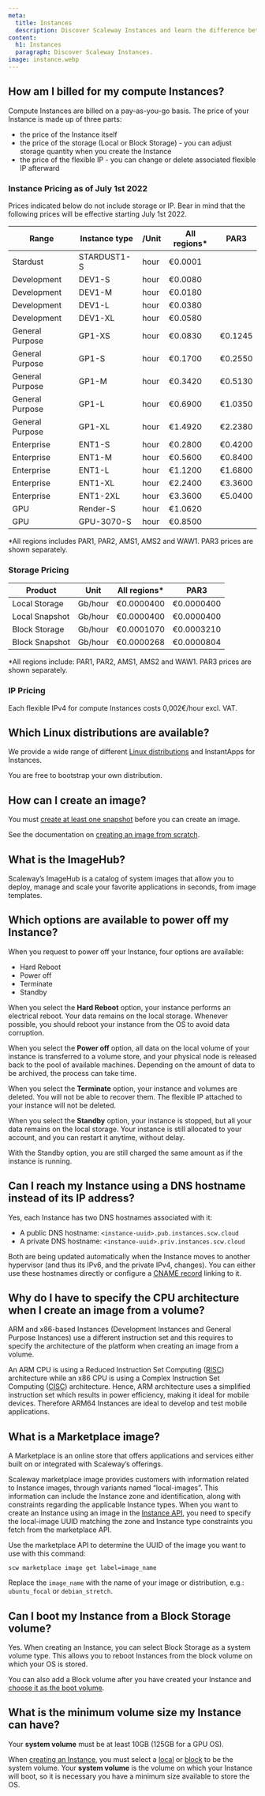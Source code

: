 ```yaml
---
meta:
  title: Instances
  description: Discover Scaleway Instances and learn the difference between images and snapshots.
content:
  h1: Instances
  paragraph: Discover Scaleway Instances.
image: instance.webp
---
```


## How am I billed for my compute Instances?

Compute Instances are billed on a pay-as-you-go basis. The price of your Instance is made up of three parts:

* the price of the Instance itself
* the price of the storage (Local or Block Storage) - you can adjust storage quantity when you create the Instance
* the price of the flexible IP - you can change or delete associated flexible IP afterward

### Instance Pricing as of July 1st 2022

<Message type="important">
Prices indicated below do not include storage or IP. Bear in mind that the following prices will be effective starting July 1st 2022.
</Message>

| Range           | Instance type | /Unit   | All regions* | PAR3     |
|-----------------|---------------|---------|--------------|----------|
| Stardust        | STARDUST1-S   | hour    | €0.0001      |          |
| Development     | DEV1-S        | hour    | €0.0080      |          |
| Development     | DEV1-M        | hour    | €0.0180      |          |
| Development     | DEV1-L        | hour    | €0.0380      |          |
| Development     | DEV1-XL       | hour    | €0.0580      |          |
| General Purpose | GP1-XS        | hour    | €0.0830      | €0.1245  |
| General Purpose | GP1-S         | hour    | €0.1700      | €0.2550  |
| General Purpose | GP1-M         | hour    | €0.3420      | €0.5130  |
| General Purpose | GP1-L         | hour    | €0.6900      | €1.0350  |
| General Purpose | GP1-XL        | hour    | €1.4920      | €2.2380  |
| Enterprise      | ENT1-S        | hour    | €0.2800      | €0.4200  |
| Enterprise      | ENT1-M        | hour    | €0.5600      | €0.8400  |
| Enterprise      | ENT1-L        | hour    | €1.1200      | €1.6800  |
| Enterprise      | ENT1-XL       | hour    | €2.2400      | €3.3600  |
| Enterprise      | ENT1-2XL      | hour    | €3.3600      | €5.0400  |
| GPU             | Render-S      | hour    | €1.0620      |          |
| GPU             | GPU-3070-S    | hour    | €0.8500      |          |

*All regions includes PAR1, PAR2, AMS1, AMS2 and WAW1. PAR3 prices are shown separately. 

### Storage Pricing

| Product       | Unit        | All regions* | PAR3        |
|---------------|-------------|--------------|-------------|
| Local Storage | Gb/hour     | €0.0000400   | €0.0000400  |
| Local Snapshot| Gb/hour     | €0.0000400   | €0.0000400  |
| Block Storage | Gb/hour     | €0.0001070   | €0.0003210  |
| Block Snapshot| Gb/hour     | €0.0000268   | €0.0000804  |

*All regions include: PAR1, PAR2, AMS1, AMS2 and WAW1. PAR3 prices are shown separately.

### IP Pricing

Each flexible IPv4 for compute Instances costs 0,002€/hour excl. VAT.

## Which Linux distributions are available?

We provide a wide range of different [Linux distributions](https://www.scaleway.com/en/imagehub/) and InstantApps for Instances.

You are free to bootstrap your own distribution. 

## How can I create an image?

You must [create at least one snapshot](/compute/instances/how-to/create-a-snapshot/) before you can create an image.

See the documentation on [creating an image from scratch](/compute/instances/how-to/create-image-from-snapshot/).


## What is the ImageHub?

Scaleway’s ImageHub is a catalog of system images that allow you to deploy, manage and scale your favorite applications in seconds, from image templates.

## Which options are available to power off my Instance?

When you request to power off your Instance, four options are available:
- Hard Reboot
- Power off
- Terminate
- Standby

When you select the **Hard Reboot** option, your instance performs an electrical reboot. Your data remains on the local storage. Whenever possible, you should reboot your instance from the OS to avoid data corruption.

When you select the **Power off** option, all data on the local volume of your instance is transferred to a volume store, and your physical node is released back to the pool of available machines. Depending on the amount of data to be archived, the process can take time.

When you select the **Terminate** option, your instance and volumes are deleted. You will not be able to recover them. The flexible IP attached to your instance will not be deleted.

When you select the **Standby** option, your instance is stopped, but all your data remains on the local storage. Your instance is still allocated to your account, and you can restart it anytime, without delay.

<Message type="important">
With the Standby option, you are still charged the same amount as if the instance is running.
</Message>

## Can I reach my Instance using a DNS hostname instead of its IP address?

Yes, each Instance has two DNS hostnames associated with it: 

* A public DNS hostname: `<instance-uuid>.pub.instances.scw.cloud` 
* A private DNS hostname: `<instance-uuid>.priv.instances.scw.cloud`

Both are being updated automatically when the Instance moves to another hypervisor (and thus its IPv6, and the private IPv4, changes). You can either use these hostnames directly or configure a [CNAME record](/dedibox-network/dns/concepts/#resource-records) linking to it. 

## Why do I have to specify the CPU architecture when I create an image from a volume?

ARM and x86-based Instances (Development Instances and General Purpose Instances) use a different instruction set and this requires to specify the architecture of the platform when creating an image from a volume.

An ARM CPU is using a Reduced Instruction Set Computing ([RISC](https://en.wikipedia.org/wiki/Reduced_instruction_set_computer)) architecture while an x86 CPU is using a Complex Instruction Set Computing ([CISC](https://en.wikipedia.org/wiki/Complex_instruction_set_computer)) architecture.
Hence, ARM architecture uses a simplified instruction set which results in power efficiency, making it ideal for mobile devices. Therefore ARM64 Instances are ideal to develop and test mobile applications.

## What is a Marketplace image?

A Marketplace is an online store that offers applications and services either built on or integrated with Scaleway’s offerings.

Scaleway marketplace image provides customers with information related to Instance images, through variants named “local-images”. This information can include the Instance zone and identification, along with constraints regarding the applicable Instance types. When you want to create an Instance using an image in the [Instance API](https://developers.scaleway.com/en/products/instance/api/), you need to specify the local-image UUID matching the zone and Instance type constraints you fetch from the marketplace API. 

Use the marketplace API to determine the UUID of the image you want to use with this command:

  ```
  scw marketplace image get label=image_name
  ```

Replace the `image_name` with the name of your image or distribution, e.g.: `ubuntu_focal` or `debian_stretch`.

## Can I boot my Instance from a Block Storage volume?

Yes. When creating an Instance, you can select Block Storage as a system volume type. This allows you to reboot Instances from the block volume on which your OS is stored. 

You can also add a Block volume after you have created your Instance and [choose it as the boot volume](/compute/instances/how-to/use-boot-modes/#how-to-change-the-boot-volume).

## What is the minimum volume size my Instance can have?

Your **system volume** must be at least 10GB (125GB for a GPU OS).

When [creating an Instance](/compute/instances/how-to/create-an-instance), you must select a [local](/compute/instances/concepts#local-volumes) or [block](/compute/instances/concepts#block-volumes) to be the system volume. Your **system volume** is the volume on which your Instance will boot, so it is necessary you have a minimum size available to store the OS.

